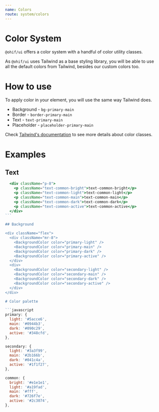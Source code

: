 ```yaml
---
name: Colors
route: system/colors
---
```



# Color System

`@ohif/ui` offers a color system with a handful of color utility classes.

As `@ohif/ui` uses Tailwind as a base styling library, you will be able to use
all the default colors from Tailwind, besides our custom colors too.

# How to use

To apply color in your element, you will use the same way Tailwind does.

- Background - `bg-primary-main`
- Border - `border-primary-main`
- Text - `text-primary-main`
- Placeholder - `placeholder-primary-main`

Check [Tailwind's documentation](https://tailwindcss.com/docs) to see more
details about color classes.

# Examples

## Text

````jsx live
  <div className="p-8">
    <p className="text-common-bright">text-common-bright</p>
    <p className="text-common-light">text-common-light</p>
    <p className="text-common-main">text-common-main</p>
    <p className="text-common-dark">text-common-dark</p>
    <p className="text-common-active">text-common-active</p>
  </div>
```

## Background

<div className="flex">
  <div className="mr-8">
    <BackgroundColor color="primary-light" />
    <BackgroundColor color="primary-main" />
    <BackgroundColor color="primary-dark" />
    <BackgroundColor color="primary-active" />
  </div>
  <div>
    <BackgroundColor color="secondary-light" />
    <BackgroundColor color="secondary-main" />
    <BackgroundColor color="secondary-dark" />
    <BackgroundColor color="secondary-active" />
  </div>
</div>

# Color palette

```javascript
primary: {
  light: '#5acce6',
  main: '#0944b3',
  dark: '#090c29',
  active: '#348cfd',
},

secondary: {
  light: '#3a3f99',
  main: '#2b166b',
  dark: '#041c4a',
  active: '#1f1f27',
},

common: {
  bright: '#e1e1e1',
  light: '#a19fad',
  main: '#fff',
  dark: '#726f7e',
  active: '#2c3074',
},
````
